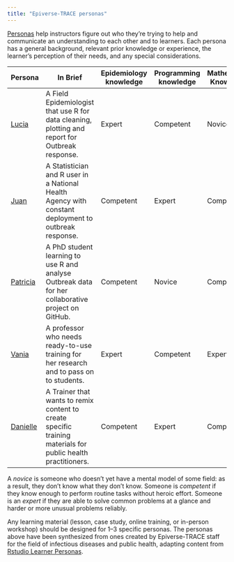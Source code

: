 ```yaml
---
title: "Epiverse-TRACE personas"
---
```


[Personas](http://teachtogether.tech/en/index.html#s:process-personas) help instructors figure out who they're trying to help and communicate an understanding to each other and to learners. Each persona has a general background, relevant prior knowledge or experience, the learner's perception of their needs, and any special considerations.

| Persona                              | In Brief                                                                                             | Epidemiology knowledge | Programming knowledge | Mathematics Knowledge |
|--------|---------------------------|-------------|-------------|-------------|
| [Lucia](lucia-outbreaks.qmd)        | A Field Epidemiologist that use R for data cleaning, plotting and report for Outbreak response.                                           | Expert                 | Competent             | Novice                |
| [Juan](juan-datero.qmd)             | A Statistician and R user in a National Health Agency with constant deployment to outbreak response.                                     | Competent              | Expert                | Competent             |
| [Patricia](patricia-discoverer.qmd) | A PhD student learning to use R and analyse Outbreak data for her collaborative project on GitHub.                                                       | Competent              | Novice                | Competent             |
| [Vania](vania-academica.qmd)          | A professor who needs ready-to-use training for her research and to pass on to students.                                                 | Expert                 | Competent             | Expert                |
| [Danielle](danielle-entretrainer.qmd)                               | A Trainer that wants to remix content to create specific training materials for public health practitioners.                              | Competent              | Expert                | Competent             |


A *novice* is someone who doesn't yet have a mental model of some field: as a result, they don't know what they don't know. Someone is *competent* if they know enough to perform routine tasks without heroic effort. Someone is an *expert* if they are able to solve common problems at a glance and harder or more unusual problems reliably.

Any learning material (lesson, case study, online training, or in-person workshop) should be designed for 1--3 specific personas. The personas above have been synthesized from ones created by Epiverse-TRACE staff for the field of infectious diseases and public health, adapting content from [Rstudio Learner Personas](https://rstudio-education.github.io/learner-personas/).